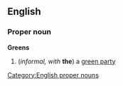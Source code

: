 ==English==
===Proper noun===
[[Category:English proper nouns]]
'''Greens'''
#(''informal, with'' '''the''') a [[green party]]